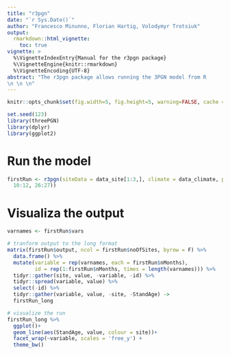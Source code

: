 ```yaml
---
title: "r3pgn"
date: "`r Sys.Date()`"
author: "Francesco Minunno, Florian Hartig, Volodymyr Trotsiuk"
output: 
  rmarkdown::html_vignette:
    toc: true
vignette: >
  %\VignetteIndexEntry{Manual for the r3pgn package}
  %\VignetteEngine{knitr::rmarkdown}
  %\VignetteEncoding{UTF-8}
abstract: "The r3pgn package allows running the 3PGN model from R
\n \n \n"
---
```



```r
knitr::opts_chunk$set(fig.width=5, fig.height=5, warning=FALSE, cache = F)
```

```r
set.seed(123)
library(threePGN)
library(dplyr)
library(ggplot2)
```

# Run the model
```r
firstRun <- r3pgn(siteData = data_site[1:3,], climate = data_climate, parameters = data_param[,2], outputs = c(1:5,
  10:12, 26:27))
```

# Visualiza the output
```r
varnames <- firstRun$vars

# tranform output to the long format
matrix(firstRun$output, ncol = firstRun$noOfSites, byrow = F) %>%
  data.frame() %>%
  mutate(variable = rep(varnames, each = firstRun$nMonths),
         id = rep(1:firstRun$nMonths, times = length(varnames))) %>%
  tidyr::gather(site, value, -variable, -id) %>%
  tidyr::spread(variable, value) %>%
  select(-id) %>%
  tidyr::gather(variable, value, -site, -StandAge) ->
  firstRun_long

# visualize the run
firstRun_long %>%
  ggplot()+
  geom_line(aes(StandAge, value, colour = site))+
  facet_wrap(~variable, scales = 'free_y') +
  theme_bw()
```

